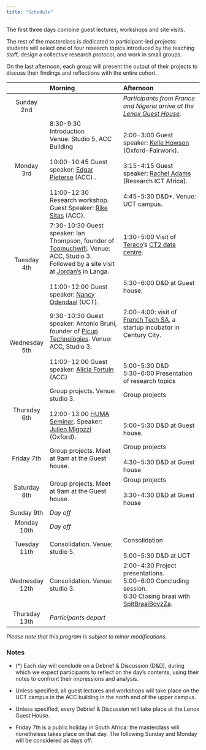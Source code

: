 ---
title: "Schedule"
---


The first three days combine guest lectures, workshops and site visits. 

The rest of the masterclass is dedicated to participant-led projects: students will select one of four research topics introduced by the teaching staff, design a collective research protocol, and work in small groups.

On the last afternoon, each group will present the output of their projects to discuss their findings and reflections with the entire cohort.



|                 |                Morning                 |          Afternoon                        |
|:---------------:|:--------------------------------------|:-----------------------------------------|
|   Sunday 2nd    |   | *Participants from France and Nigeria arrive at the [Lenox Guest House](https://thelenox.co.za/).* |
|  Monday 3rd     | 8:30-9:30  Introduction <br>  Venue: Studio 5, ACC Building <br><br>   10:00-10:45 Guest speaker: [Edgar Pieterse](https://www.africancentreforcities.net/people/edgar-pieterse/) (ACC) .  <br><br> 11:00-12:30 Research workshop. Guest Speaker: [Rike Sitas](https://www.africancentreforcities.net/people/rike-sitas/) (ACC). | 2:00-3:00 Guest speaker: [Kelle Howson](https://www.oii.ox.ac.uk/people/profiles/kelle-howson/) (Oxford-Fairwork).    <br><br>  3:15-4:15 Guest speaker: [Rachel Adams](https://researchictafrica.net/author/rachel-adams/) (Research ICT Africa). <br><br>  4:45-5:30  D&D*. Venue: UCT campus.                  |
|  Tuesday 4th    | 7:30-10:30 Guest speaker: Ian Thompson, founder of [Toomuchwifi](https://toomuchwifi.co.za/). Venue: ACC, Studio 3. Followed by a site visit at [Jordan's](https://www.facebook.com/JordanWaysofCooking/) in Langa. <br><br> 11:00-12:00 Guest speaker: [Nancy Odendaal](https://scholar.google.com/citations?user=AeAAlAoAAAAJ&hl=en) (UCT).            | 1:30-5:00 Visit of [Teraco](https://www.teraco.co.za/)'s [CT2 data centre](https://www.teraco.co.za/data-centre-locations/cape-town/).  <br> <br><br><br>     5:30-6:00   D&D at Guest house.     |
|  Wednesday 5th  | 9:30-10:30 Guest speaker: Antonio Bruni, founder of [Picup Technologies](https://picup.co.za/). Venue: ACC, Studio 3. <br><br> 11:00-12:00 Guest speaker: [Alicia Fortuin](https://www.africancentreforcities.net/people/alicia-fortuin/) (ACC)              | 2:00-4:00: visit of [French Tech SA](https://www.frenchtechsa.com/), a startup incubator in Century City. <br> <br><br><br>   5:00-5:30 D&D <br>    5:30-6:00 Presentation of research topics
|  Thursday 6th   | Group projects. Venue: studio 3.   <br>  <br> 12:00-13:00 [HUMA Seminar](http://www.huma.uct.ac.za/event/julien-migozzi-good-bad-and-data-credit-scoring-and-remaking-post-apartheid-city). Speaker: [Julien Migozzi](https://jmigozzi.github.io/)  (Oxford).    | Group projects   <br><br> <br><br>  5:00-5:30  D&D at Guest house.    |
|  Friday 7th     | Group projects. Meet at 9am at the Guest house.                  | Group projects <br>  <br>  4:30-5:30 D&D  at Guest house        |                  |
|  Saturday 8th   | Group projects. Meet at 9am at the Guest house.         | Group projects  <br>  <br>  3:30-4:30   D&D at Guest house                       |
|  Sunday 9th     | *Day off*             |                               |
|  Monday 10th    |*Day off*             |                        |
|  Tuesday 11th   | Consolidation. Venue: studio 5.              | Consolidation  <br> <br>   5:00-5:30 D&D at UCT  |
|  Wednesday 12th | Consolidation. Venue: studio 3.                  | 2:00-4:30 Project presentations. <br> 5:00-6:00 Concluding session.    <br> 6:30 Closing braai with [SpitBraaiBoyzZa](https://www.instagram.com/spitbraaiboyz.za/?hl=en).             |
|  Thursday 13th  | *Participants depart*         |                  |

*Please note that this program is subject to minor modifications.*

### Notes


-  (*) Each day will conclude on a Debrief & Discussion (D&D), during which we expect participants to reflect on the day's contents, using their notes to confront their impressions and analysis.

 - Unless specified, all guest lectures and workshops will take place on the UCT campus in the ACC building in the north end of the upper campus.

 - Unless specified, every Debrief & Discussion will take place at the Lenox Guest House. 

- Friday 7th is a public holiday in South Africa: the masterclass will nonetheless takes place on that day. The following Sunday and Monday will be considered as days off.